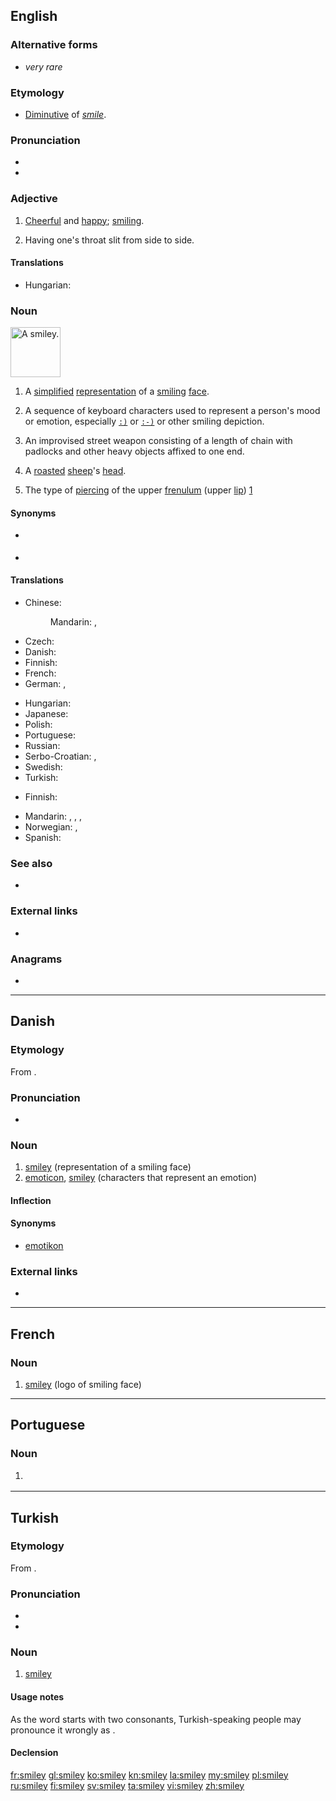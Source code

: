 {{also|Smiley}}
==English==
{{wikipedia}}

===Alternative forms===
* {{l|en|smilie}} ''very rare''

===Etymology===
* [[diminutive|Diminutive]] of ''[[smile]]''.

===Pronunciation===
* {{IPA|/ˈsmaɪli/|lang=en}}
* {{rhymes|aɪli|lang=en}}

===Adjective===
{{en-adj|er}}

# [[cheerful|Cheerful]] and [[happy]]; [[smiling]].
# {{lb|en|slang}} Having one's throat slit from side to side.

====Translations====
{{trans-top|cheerful and happy}}
* Hungarian: {{t+|hu|mosolygós}}
{{trans-mid}}
{{trans-bottom}}

===Noun===
[[Image:Smiley_head_happy.png|80px|thumb|A '''smiley'''.]]
{{en-noun|s|smilies}}

# A [[simplified]] [[representation]] of a [[smiling]] [[face]].
# {{lb|en|Internet}} A sequence of keyboard characters used to represent a person's mood or emotion, especially <tt>[[Unsupported titles/Colon right paren|:)]]</tt> or <tt>[[Unsupported titles/Colon hyphen right paren|:-)]]</tt> or other smiling depiction.
# {{lb|en|rare}} An improvised street weapon consisting of a length of chain with padlocks and other heavy objects affixed to one end.
# {{lb|en|South Africa}} A [[roast]]ed [[sheep]]'s [[head]].
# The type of [[piercing]] of the upper [[frenulum]] (upper [[lip]]) [https://books.google.com/books?id=83sjmTPnz48C&pg=PA118&dq=scrumper+lip&hl=en&sa=X&ved=0CCMQ6AEwAWoVChMI9eC8jqfQxwIVlyWICh0mzw1H#v=onepage&q=scrumper%20lip&f=false]

====Synonyms====
* {{sense|representation of smiling face}} {{l|en|smiley face}}
* {{sense|characters that representation an emotion}} {{l|en|emoticon}}

====Translations====
{{trans-top|representation of a smiling face}}
* Chinese:
*: Mandarin: {{t|cmn|笑臉|sc=Hani}}, {{t+|cmn|笑脸|tr=xiàoliǎn|sc=Hani}}
* Czech: {{t+|cs|smajlík|m}}
* Danish: {{t|da|smiley|c}}
* Finnish: {{t+|fi|hymiö}}
* French: {{t+|fr|émoticône|f}}
* German: {{t+|de|Emoticon|n}}, {{t+|de|Smiley|n}}
{{trans-mid}}
* Hungarian: {{t+|hu|mosoly}}
* Japanese: {{t|ja|スマイリー|tr=sumairī|sc=Jpan}}
* Polish: {{t+|pl|buźka|f}}
* Portuguese: {{t|pt|smiley|m}}
* Russian: {{t+|ru|сма́йлик|m}}
* Serbo-Croatian: {{t+|sh|smješko}}, {{t|sh|smajli}}
* Swedish: {{t+|sv|smiley|c}}
* Turkish: {{t|tr|smiley}}
{{trans-bottom}}

{{trans-see|emoticon}}

{{trans-top|slit throat}}
* Finnish: {{qualifier|slang}} {{t|fi|kestohymy}}
{{trans-mid}}
{{trans-bottom}}

{{checktrans-top}}
* Mandarin: {{t-check|cmn|[[笑]][[臉]][[符]][[號]]|tr=xiào liǎn fúhào|sc=Hani}} <!-- "smiling face mark" -->, {{t-check|cmn|[[臉]][[譜]]|tr=liǎn pǔ|sc=Hani}} <!-- "facial mask" -->, {{t-check|cmn|[[情]][[緒]][[圖]][[標]]|tr=qíngxù túbiāo|sc=Hani}} <!-- "emotion pictorial mark" -->, {{t-check|cmn|[[表]][[情]][[符]]|tr=biǎoqíng fú|sc=Hani}} <!-- "emotional mark" - all assumed sum-of-parts; if an idiom, remove the wikilinks to the individual words. see [[User:Kephir/gadgets/xte#Translation_fixing]] -->
* Norwegian: {{t-check|no|smiley}}, {{t-check|no|smilefjes}}
* Spanish: {{t-check|es|emoticón}}
{{trans-bottom}}

===See also===
* {{l|en|Appendix:Emoticons}}

===External links===
* {{pedialite}}

===Anagrams===
* {{l|en|limeys}}

----

==Danish==

===Etymology===
From {{etyl|en|da}} {{m|en|smiley}}. {{defdate|1993}}

===Pronunciation===
* {{IPA|/smajli/|[ˈsmɑjli]|lang=da}}

===Noun===
{{da-noun|en|er|pl-indef-2=smileys}}

# [[smiley#English|smiley]] (representation of a smiling face)
# [[emoticon]], [[smiley#English|smiley]] (characters that represent an emotion)

====Inflection====
{{da-noun-infl|en|er}}

====Synonyms====
* {{sense|emoticon}} [[emotikon]]

===External links===
* {{pedialite|lang=da}}

----

==French==

===Noun===
{{fr-noun|m}}

# [[#English|smiley]] (logo of smiling face)

----

==Portuguese==

===Noun===
{{pt-noun|m|s}}

# {{l|en|smiley}} {{gloss|simple representation of a smiling face}}

----

==Turkish==

===Etymology===
From {{etyl|en|tr}}.

===Pronunciation===
* {{IPA|[smajlej]|lang=tr}}
* {{hyphenation|smi|ley|lang=tr}}

===Noun===
{{tr-noun|i|ler}}

# [[smiley#English|smiley]]

====Usage notes====
As the word starts with two consonants, Turkish-speaking people may pronounce it wrongly as {{IPAchar|[simajlej]|lang=tr}}.

====Declension====
{{tr-noun-c|i|d|poss=+|pred=-}}

[[fr:smiley]]
[[gl:smiley]]
[[ko:smiley]]
[[kn:smiley]]
[[la:smiley]]
[[my:smiley]]
[[pl:smiley]]
[[ru:smiley]]
[[fi:smiley]]
[[sv:smiley]]
[[ta:smiley]]
[[vi:smiley]]
[[zh:smiley]]